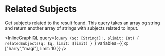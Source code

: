# Related Subjects

Get subjects related to the result found. This query takes an array og string and return another array of strings with subjects related to input.

<InlineGraphiQL
query={`query ($q: [String!]!, $limit: Int) {
relatedSubjects(q: $q, limit: $limit)
}
`}
variables={{
q: ["harry","magi"],
limit: 10
}}
/>
